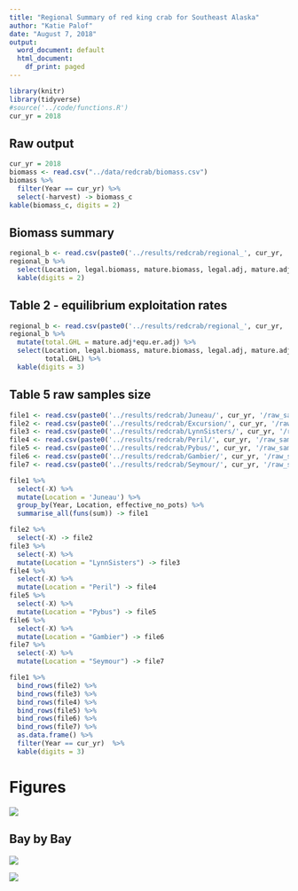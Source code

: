```yaml
---
title: "Regional Summary of red king crab for Southeast Alaska"
author: "Katie Palof"
date: "August 7, 2018"
output:
  word_document: default
  html_document:
    df_print: paged
---
```


```r
library(knitr)
library(tidyverse)
#source('../code/functions.R')
cur_yr = 2018
```

## Raw output 

```r
cur_yr = 2018
biomass <- read.csv("../data/redcrab/biomass.csv")
biomass %>% 
  filter(Year == cur_yr) %>% 
  select(-harvest) -> biomass_c
kable(biomass_c, digits = 2)
```

## Biomass summary
```r
regional_b <- read.csv(paste0('../results/redcrab/regional_', cur_yr, '.csv'))
regional_b %>% 
  select(Location, legal.biomass, mature.biomass, legal.adj, mature.adj) %>% 
  kable(digits = 2)
```

## Table 2 - equilibrium exploitation rates
```r
regional_b <- read.csv(paste0('../results/redcrab/regional_', cur_yr, '.csv'))
regional_b %>% 
  mutate(total.GHL = mature.adj*equ.er.adj) %>% 
  select(Location, legal.biomass, mature.biomass, legal.adj, mature.adj, equ.er.adj, 
         total.GHL) %>% 
  kable(digits = 3)
```


## Table 5 raw samples size
```r
file1 <- read.csv(paste0('../results/redcrab/Juneau/', cur_yr, '/raw_sample.csv'))
file2 <- read.csv(paste0('../results/redcrab/Excursion/', cur_yr, '/raw_sample.csv'))
file3 <- read.csv(paste0('../results/redcrab/LynnSisters/', cur_yr, '/raw_sample.csv'))
file4 <- read.csv(paste0('../results/redcrab/Peril/', cur_yr, '/raw_sample.csv'))
file5 <- read.csv(paste0('../results/redcrab/Pybus/', cur_yr, '/raw_sample.csv'))
file6 <- read.csv(paste0('../results/redcrab/Gambier/', cur_yr, '/raw_sample.csv'))
file7 <- read.csv(paste0('../results/redcrab/Seymour/', cur_yr, '/raw_sample.csv'))

file1 %>% 
  select(-X) %>% 
  mutate(Location = 'Juneau') %>% 
  group_by(Year, Location, effective_no_pots) %>% 
  summarise_all(funs(sum)) -> file1

file2 %>% 
  select(-X) -> file2
file3 %>% 
  select(-X) %>% 
  mutate(Location = "LynnSisters") -> file3
file4 %>% 
  select(-X) %>% 
  mutate(Location = "Peril") -> file4
file5 %>% 
  select(-X) %>% 
  mutate(Location = "Pybus") -> file5
file6 %>% 
  select(-X) %>% 
  mutate(Location = "Gambier") -> file6
file7 %>% 
  select(-X) %>% 
  mutate(Location = "Seymour") -> file7

file1 %>% 
  bind_rows(file2) %>% 
  bind_rows(file3) %>% 
  bind_rows(file4) %>% 
  bind_rows(file5) %>% 
  bind_rows(file6) %>% 
  bind_rows(file7) %>% 
  as.data.frame() %>% 
  filter(Year == cur_yr)  %>% 
  kable(digits = 3)
```


# Figures
![](../figures/redcrab/regional_biomass2018.png)

## Bay by Bay 
![](../figures/redcrab/Juneau_2018_2.png)

![](../figures/redcrab/Juneau_2018_3.png)

